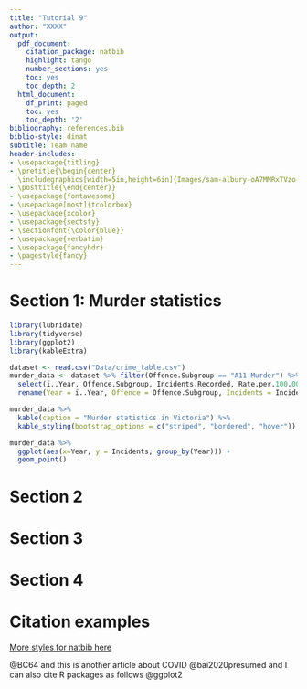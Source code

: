 ```yaml
---
title: "Tutorial 9"
author: "XXXX"
output:
  pdf_document:
    citation_package: natbib
    highlight: tango
    number_sections: yes
    toc: yes
    toc_depth: 2
  html_document:
    df_print: paged
    toc: yes
    toc_depth: '2'
bibliography: references.bib 
biblio-style: dinat
subtitle: Team name
header-includes:
- \usepackage{titling}
- \pretitle{\begin{center} 
  \includegraphics[width=5in,height=6in]{Images/sam-albury-oA7MMRxTVzo-unsplash.jpg}\LARGE\\}
- \posttitle{\end{center}}
- \usepackage{fontawesome}
- \usepackage[most]{tcolorbox}
- \usepackage{xcolor}
- \usepackage{sectsty}
- \sectionfont{\color{blue}}
- \usepackage{verbatim}
- \usepackage{fancyhdr}
- \pagestyle{fancy}
---
```


\clearpage

# Section 1: Murder statistics

```r
library(lubridate)
library(tidyverse)
library(ggplot2)
library(kableExtra)

dataset <- read.csv("Data/crime_table.csv")
murder_data <- dataset %>% filter(Offence.Subgroup == "A11 Murder") %>%
  select(ï..Year, Offence.Subgroup, Incidents.Recorded, Rate.per.100.000.population) %>%
  rename(Year = ï..Year, Offence = Offence.Subgroup, Incidents = Incidents.Recorded, Rate = Rate.per.100.000.population)
```



```r
murder_data %>%
  kable(caption = "Murder statistics in Victoria") %>%
  kable_styling(bootstrap_options = c("striped", "bordered", "hover"))
```

```r
murder_data %>%
  ggplot(aes(x=Year, y = Incidents, group_by(Year))) +
  geom_point()
```


\clearpage

# Section 2


\clearpage

# Section 3


\clearpage

# Section 4


\clearpage

# Citation examples

[More styles for natbib here](https://www.overleaf.com/learn/latex/Natbib_bibliography_styles)


 @BC64 and this is another article about COVID @bai2020presumed and I can also cite R packages as follows @ggplot2
